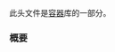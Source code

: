{{cpp/header/title|span|notes={{mark c++20}}}}
{{cpp/header/navbar}}

此头文件是[[cpp/container|容器]]库的一部分。

{{dsc begin}}
{{dsc h1|类}}
{{dsc inc|cpp/container/dsc span}}
{{dsc h1|常量}}
{{dsc inc|cpp/container/span/dsc dynamic_extent}}
{{dsc h1|函数}}
{{dsc inc|cpp/container/span/dsc as_bytes}}
{{dsc h2|范围访问}}
{{dsc inc|cpp/iterator/dsc begin}}
{{dsc inc|cpp/iterator/dsc end}}
{{dsc inc|cpp/iterator/dsc rbegin}}
{{dsc inc|cpp/iterator/dsc rend}}
{{dsc inc|cpp/iterator/dsc size}}
{{dsc inc|cpp/iterator/dsc empty}}
{{dsc inc|cpp/iterator/dsc data}}
{{dsc end}}

===概要===
{{cpp/synopsis/span}}

{{langlinks|en|es|ja}}